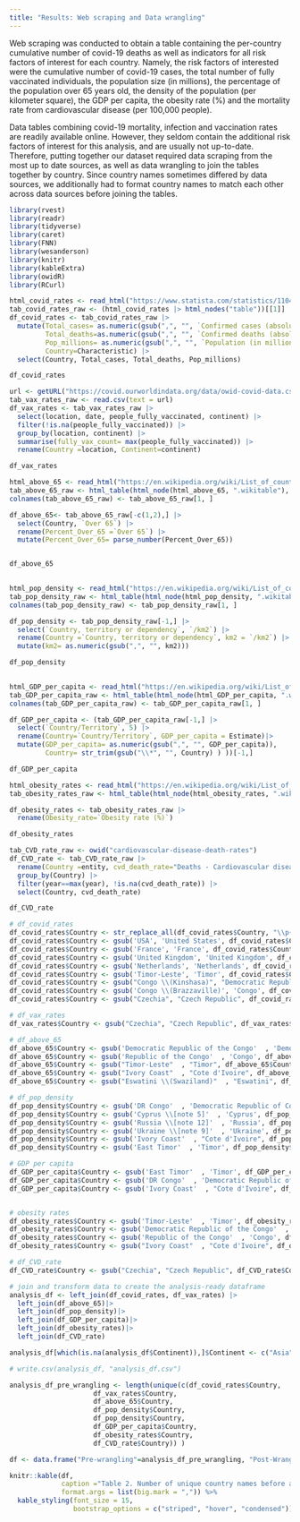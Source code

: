 ```yaml
---
title: "Results: Web scraping and Data wrangling"
---
```


Web scraping was conducted to obtain a table containing the per-country cumulative number of covid-19 deaths as well as indicators for all risk factors of interest for each country. Namely, the risk factors of interested were the cumulative number of covid-19 cases, the total number of fully vaccinated individuals, the population size (in millions), the percentage of the population over 65 years old, the density of the population (per kilometer square), the GDP per capita, the obesity rate (%) and the mortality rate from cardiovascular disease (per 100,000 people). 

Data tables combining covid-19 mortality, infection and vaccination rates are readily available online. However, they seldom contain the additional risk factors of interest for this analysis, and are usually not up-to-date. Therefore, putting together our dataset required data scraping from the most up to date sources, as well as data wrangling to join the tables together by country. Since country names sometimes differed by data sources, we additionally had to format country names to match each other across data sources before joining the tables.  

```r
library(rvest)
library(readr)
library(tidyverse)
library(caret)
library(FNN)
library(wesanderson)
library(knitr)
library(kableExtra)
library(owidR)
library(RCurl)
```


```r
html_covid_rates <- read_html("https://www.statista.com/statistics/1104709/coronavirus-deaths-worldwide-per-million-inhabitants/")
tab_covid_rates_raw <- (html_covid_rates |> html_nodes("table"))[[1]] |> html_table()
df_covid_rates <- tab_covid_rates_raw |>
  mutate(Total_cases= as.numeric(gsub(",", "", `Confirmed cases (absolute)`)),
         Total_deaths=as.numeric(gsub(",", "", `Confirmed deaths (absolute)`)), 
         Pop_millions= as.numeric(gsub(",", "", `Population (in millions)`)), 
         Country=Characteristic) |>
  select(Country, Total_cases, Total_deaths, Pop_millions)

df_covid_rates

```

```r
url <- getURL("https://covid.ourworldindata.org/data/owid-covid-data.csv")
tab_vax_rates_raw <- read.csv(text = url)
df_vax_rates <- tab_vax_rates_raw |>
  select(location, date, people_fully_vaccinated, continent) |>
  filter(!is.na(people_fully_vaccinated)) |>
  group_by(location, continent) |>
  summarise(fully_vax_count= max(people_fully_vaccinated)) |>
  rename(Country =location, Continent=continent) 

df_vax_rates

```


```r
html_above_65 <- read_html("https://en.wikipedia.org/wiki/List_of_countries_by_age_structure")
tab_above_65_raw <- html_table(html_node(html_above_65, ".wikitable"), fill = T)
colnames(tab_above_65_raw) <- tab_above_65_raw[1, ] 

df_above_65<- tab_above_65_raw[-c(1,2),] |>
  select(Country, `Over 65`) |>
  rename(Percent_Over_65 =`Over 65`) |>
  mutate(Percent_Over_65= parse_number(Percent_Over_65))


df_above_65
  
```

```r
html_pop_density <- read_html("https://en.wikipedia.org/wiki/List_of_countries_and_dependencies_by_population_density")
tab_pop_density_raw <- html_table(html_node(html_pop_density, ".wikitable"), fill = T)
colnames(tab_pop_density_raw) <- tab_pop_density_raw[1, ]

df_pop_density <- tab_pop_density_raw[-1,] |>
  select(`Country, territory or dependency`, `/km2`) |>
  rename(Country =`Country, territory or dependency`, km2 = `/km2`) |>
  mutate(km2= as.numeric(gsub(",", "", km2)))

df_pop_density
  
```



```r
html_GDP_per_capita <- read_html("https://en.wikipedia.org/wiki/List_of_countries_by_GDP_(nominal)_per_capita")
tab_GDP_per_capita_raw <- html_table(html_node(html_GDP_per_capita, ".wikitable"), fill = T)
colnames(tab_GDP_per_capita_raw) <- tab_GDP_per_capita_raw[1, ]

df_GDP_per_capita <- (tab_GDP_per_capita_raw[-1,] |>
  select(`Country/Territory`, 5) |>
  rename(Country=`Country/Territory`, GDP_per_capita = Estimate)|>
  mutate(GDP_per_capita= as.numeric(gsub(",", "", GDP_per_capita)),
         Country= str_trim(gsub("\\*", "", Country) ) ))[-1,]

df_GDP_per_capita
```

```r
html_obesity_rates <- read_html("https://en.wikipedia.org/wiki/List_of_sovereign_states_by_obesity_rate")
tab_obesity_rates_raw <- html_table(html_node(html_obesity_rates, ".wikitable"), fill = T)

df_obesity_rates <- tab_obesity_rates_raw |>
  rename(Obesity_rate=`Obesity rate (%)`)

df_obesity_rates
```


```r
tab_CVD_rate_raw <- owid("cardiovascular-disease-death-rates")
df_CVD_rate <- tab_CVD_rate_raw |>
  rename(Country =entity, cvd_death_rate="Deaths - Cardiovascular diseases - Sex: Both - Age: Age-standardized (Rate)") |>
  group_by(Country) |>
  filter(year==max(year), !is.na(cvd_death_rate)) |>
  select(Country, cvd_death_rate) 

df_CVD_rate

```


```r
# df_covid_rates
df_covid_rates$Country <- str_replace_all(df_covid_rates$Country, "\\p{No}", "")
df_covid_rates$Country <- gsub('USA', 'United States', df_covid_rates$Country)
df_covid_rates$Country <- gsub('France', 'France', df_covid_rates$Country)
df_covid_rates$Country <- gsub('United Kingdom', 'United Kingdom', df_covid_rates$Country)
df_covid_rates$Country <- gsub('Netherlands', 'Netherlands', df_covid_rates$Country)
df_covid_rates$Country <- gsub('Timor-Leste', 'Timor', df_covid_rates$Country)
df_covid_rates$Country <- gsub("Congo \\(Kinshasa)", "Democratic Republic of Congo", df_covid_rates$Country)
df_covid_rates$Country <- gsub('Congo \\(Brazzaville)', 'Congo', df_covid_rates$Country)
df_covid_rates$Country <- gsub("Czechia", "Czech Republic", df_covid_rates$Country)

# df_vax_rates
df_vax_rates$Country <- gsub("Czechia", "Czech Republic", df_vax_rates$Country)

# df_above_65
df_above_65$Country <- gsub('Democratic Republic of the Congo'  , 'Democratic Republic of Congo', df_above_65$Country)
df_above_65$Country <- gsub('Republic of the Congo'  , 'Congo', df_above_65$Country)
df_above_65$Country <- gsub("Timor-Leste"  , "Timor", df_above_65$Country)
df_above_65$Country <- gsub("Ivory Coast"  , "Cote d'Ivoire", df_above_65$Country)
df_above_65$Country <- gsub("Eswatini \\(Swaziland)"  , "Eswatini", df_above_65$Country)

# df_pop_density
df_pop_density$Country <- gsub('DR Congo'  , 'Democratic Republic of Congo', df_pop_density$Country)
df_pop_density$Country <- gsub('Cyprus \\[note 5]'  , 'Cyprus', df_pop_density$Country)
df_pop_density$Country <- gsub('Russia \\[note 12]'  , 'Russia', df_pop_density$Country)
df_pop_density$Country <- gsub('Ukraine \\[note 9]'  , 'Ukraine', df_pop_density$Country)
df_pop_density$Country <- gsub('Ivory Coast'  , "Cote d'Ivoire", df_pop_density$Country)
df_pop_density$Country <- gsub('East Timor'  , 'Timor', df_pop_density$Country)

# GDP per capita
df_GDP_per_capita$Country <- gsub('East Timor'  , 'Timor', df_GDP_per_capita$Country)
df_GDP_per_capita$Country <- gsub('DR Congo'  , 'Democratic Republic of Congo', df_GDP_per_capita$Country)
df_GDP_per_capita$Country <- gsub('Ivory Coast'  , "Cote d'Ivoire", df_GDP_per_capita$Country)


# obesity rates
df_obesity_rates$Country <- gsub('Timor-Leste'  , 'Timor', df_obesity_rates$Country)
df_obesity_rates$Country <- gsub('Democratic Republic of the Congo'  , 'Democratic Republic of Congo', df_obesity_rates$Country)
df_obesity_rates$Country <- gsub('Republic of the Congo'  , 'Congo', df_obesity_rates$Country)
df_obesity_rates$Country <- gsub("Ivory Coast"  , "Cote d'Ivoire", df_obesity_rates$Country)

# df_CVD_rate
df_CVD_rate$Country <- gsub("Czechia", "Czech Republic", df_CVD_rate$Country)
```


```r
# join and transform data to create the analysis-ready dataframe 
analysis_df <- left_join(df_covid_rates, df_vax_rates) |>
  left_join(df_above_65)|>
  left_join(df_pop_density)|>
  left_join(df_GDP_per_capita)|>
  left_join(df_obesity_rates)|>
  left_join(df_CVD_rate)

analysis_df[which(is.na(analysis_df$Continent)),]$Continent <- c("Asia","Africa")

# write.csv(analysis_df, "analysis_df.csv")
```


```r
analysis_df_pre_wrangling <- length(unique(c(df_covid_rates$Country, 
                     df_vax_rates$Country,
                     df_above_65$Country,
                     df_pop_density$Country,
                     df_pop_density$Country,
                     df_GDP_per_capita$Country,
                     df_obesity_rates$Country,
                     df_CVD_rate$Country)) )

df <- data.frame("Pre-wrangling"=analysis_df_pre_wrangling, "Post-Wrangling"=length(unique(analysis_df$Country)))

knitr::kable(df, 
             caption ="Table 2. Number of unique country names before and after data wrangling",
             format.args = list(big.mark = ",")) %>%
  kable_styling(font_size = 15,
                bootstrap_options = c("striped", "hover", "condensed")) 


```

